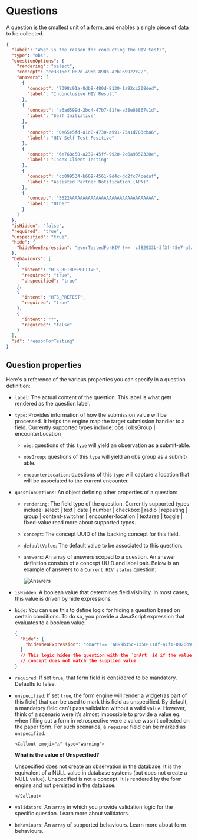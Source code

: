 
# Questions

A question is the smallest unit of a form, and enables a single piece of data to be collected.

```json copy
{
  "label": "What is the reason for conducting the HIV test?",
  "type": "obs",
  "questionOptions": {
    "rendering": "select",
    "concept": "ce3816e7-082d-496b-890b-a2b169922c22",
    "answers": [
      {
        "concept": "7398c91a-8db8-480d-8130-1a92cc208ded",
        "label": "Inconclusive HIV Result"
      },
      {
        "concept": "a6ad599d-2bc4-47b7-81fe-a38e88867c1d",
        "label": "Self Initiative"
      },
      {
        "concept": "0e65e5fd-a1d8-4730-a991-75a1d703cba6",
        "label": "HIV Self Test Positive"
      },
      {
        "concept": "6e768c50-a239-45ff-9920-2c6a9352320e",
        "label": "Index Client Testing"
      },
      {
        "concept": "cb099534-b609-4561-9d4c-dd2fc74cedaf",
        "label": "Assisted Partner Notification (APN)"
      },
      {
        "concept": "5622AAAAAAAAAAAAAAAAAAAAAAAAAAAAAAAA",
        "label": "Other"
      }
    ]
  },
  "isHidden": "false",
  "required": "true",
  "unspecified": "true",
  "hide": {
    "hideWhenExpression": "everTestedForHIV !== 'cf82933b-3f3f-45e7-a5ab-5d31aaee3da3'"
  },
  "behaviours": [
    {
      "intent": "HTS_RETROSPECTIVE",
      "required": "true",
      "unspecified": "true"
    },
    {
      "intent": "HTS_PRETEST",
      "required": "true"
    },
    {
      "intent": "*",
      "required": "false"
    }
  ],
  "id": "reasonForTesting"
}
```

## Question properties

Here's a reference of the various properties you can specify in a question definition:

- `label`: The actual content of the question. This label is what gets rendered as the question label.

- `type`: Provides information of how the submission value will be processed. It helps the engine map the target submission handler to a field. Currently supported types include: obs | obsGroup | encounterLocation

  - `obs`: questions of this `type` will yield an observation as a submit-able.

  - `obsGroup`: questions of this `type` will yield an obs group as a submit-able.

  - `encounterLocation`: questions of this `type` will capture a location that will be associated to the current encounter.

- `questionOptions`: An object defining other properties of a question:

  - `rendering`: The field type of the question. Currently supported types include: select | text | date | number | checkbox | radio | repeating | group | content-switcher | encounter-location | textarea | toggle | fixed-value read more about supported types.

  - `concept`: The concept UUID of the backing concept for this field.

  - `defaultValue`: The default value to be associated to this question.

  - `answers`: An array of answers scoped to a question. An answer definition consists of a concept UUID and label pair. Below is an example of answers to a `Current HIV status` question:

    ![Answers](/answers.png)

- `isHidden`: A boolean value that determines field visibility. In most cases, this value is driven by hide expressions.

- `hide`: You can use this to define logic for hiding a question based on certain conditions. To do so, you provide a JavaScript expression that evaluates to a boolean value:

  ```json copy
  {
    "hide": {
      "hideWhenExpression": "onArt!== 'a899b35c-1350-11df-a1f1-0026b9348838'"
    }
    // This logic hides the question with the `onArt` id if the value of its
    // concept does not match the supplied value
  }
  ```

- `required`: If set `true`, that form field is considered to be mandatory. Defaults to false.

- `unspecified`: If set `true`, the form engine will render a widget(as part of this field) that can be used to mark this field as unspecified. By default, a mandatory field can't pass validation without a valid `value`. However, think of a scenario were it’s almost impossible to provide a value eg. when filling out a form in retrospective were a value wasn’t collected on the paper form. For such scenarios, a `required` field can be marked as `unspecified`.

      <Callout emoji="⚠️" type="warning">

  **What is the value of Unspecified?**

  Unspecified does not create an observation in the database. It is the
  equivalent of a NULL value in database systems (but does not create a NULL
  value). Unspecified is not a concept. It is rendered by the form engine and
  not persisted in the database.

      </Callout>

- `validators`: An `array` in which you provide validation logic for the specific question. Learn more about validators.
- `behaviours`: An `array` of supported behaviours. Learn more about form behaviours.
